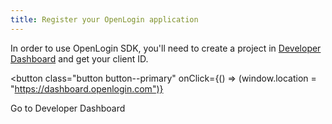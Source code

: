 ```yaml
---
title: Register your OpenLogin application
---
```


In order to use OpenLogin SDK, you'll need to create a project in
[Developer Dashboard](https://register.directauth.io) and get your client ID.

<button
  class="button button--primary"
  onClick={() => (window.location = "https://dashboard.openlogin.com")}
>
  Go to Developer Dashboard
</button>
